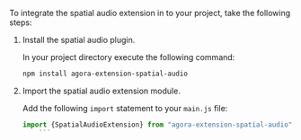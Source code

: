 <PlatformWrapper platform="web">

To integrate the spatial audio extension in to your project, take the following steps:
    
1.	Install the spatial audio plugin.

    In your project directory execute the following command:

    ```bash
    npm install agora-extension-spatial-audio
    ```

1.	Import the spatial audio extension module. 

    Add the following `import` statement to your `main.js` file:

    ```javascript
    import {SpatialAudioExtension} from "agora-extension-spatial-audio";
        ```

</PlatformWrapper>